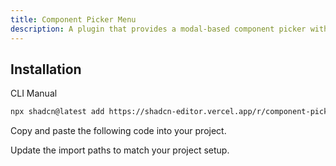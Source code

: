 ```yaml
---
title: Component Picker Menu
description: A plugin that provides a modal-based component picker with typeahead menu support.
---
```


<ComponentPreview
  name="component-picker-menu-plugin-demo"
  className="[&_.preview>[data-orientation=vertical]]:sm:max-w-[70%]"
  description="A plugin that provides a modal-based component picker with typeahead menu support."
/>

## Installation

<Tabs defaultValue="cli">

<TabsList>
  <TabsTrigger value="cli">CLI</TabsTrigger>
  <TabsTrigger value="manual">Manual</TabsTrigger>
</TabsList>

<TabsContent value="cli">

```bash
npx shadcn@latest add https://shadcn-editor.vercel.app/r/component-picker-menu-plugin.json
```

</TabsContent>

<TabsContent value="manual">

<Steps>

<Step>Copy and paste the following code into your project.</Step>

<ComponentSource name="component-picker-menu-plugin" />

<Step>Update the import paths to match your project setup.</Step>

</Steps>

</TabsContent>

</Tabs>